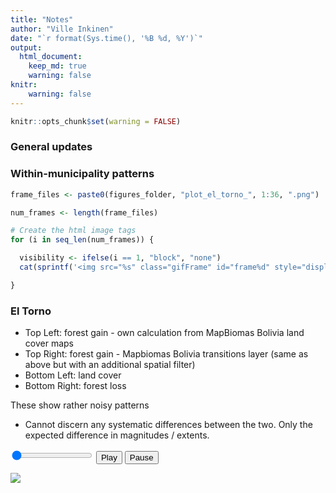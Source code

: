 ```yaml
---
title: "Notes"
author: "Ville Inkinen"
date: "`r format(Sys.time(), '%B %d, %Y')`"
output:
  html_document:
    keep_md: true
    warning: false
knitr:
    warning: false
---
```


<style type="text/css">
.main-container {
  max-width: 1200px;
  margin-left: auto;
  margin-right: auto;
}
</style>

```r
knitr::opts_chunk$set(warning = FALSE)
```


### General updates

### Within-municipality patterns

<!-- Create the image tags as below, but these must be manually pasted as html code in this document. See the html code below.-->

```r

frame_files <- paste0(figures_folder, "plot_el_torno_", 1:36, ".png")

num_frames <- length(frame_files)

# Create the html image tags
for (i in seq_len(num_frames)) {

  visibility <- ifelse(i == 1, "block", "none")
  cat(sprintf('<img src="%s" class="gifFrame" id="frame%d" style="display:%s">', frame_files[i], i, visibility), "\n")

}

```

### El Torno

- Top Left: forest gain - own calculation from MapBiomas Bolivia land cover maps
- Top Right: forest gain - Mapbiomas Bolivia transitions layer (same as above but with an additional spatial filter)
- Bottom Left: land cover
- Bottom Right: forest loss

These show rather noisy patterns

- Cannot discern any systematic differences between the two. Only the expected difference in magnitudes / extents.

<div>
  <input type="range" min="1" max="`r 36`" value="1" id="frameSlider2" step="1">
  <button id="playButton2">Play</button>
  <button id="pauseButton2">Pause</button>
  <div id="frameContainer2">
  <img src="images/el-torno/plot_el_torno_1.png" class="gifFrame" id="el-torno-frame1" style="display:block"> 
  <img src="images/el-torno/plot_el_torno_2.png" class="gifFrame" id="el-torno-frame2" style="display:none"> 
  <img src="images/el-torno/plot_el_torno_3.png" class="gifFrame" id="el-torno-frame3" style="display:none"> 
  <img src="images/el-torno/plot_el_torno_4.png" class="gifFrame" id="el-torno-frame4" style="display:none"> 
  <img src="images/el-torno/plot_el_torno_5.png" class="gifFrame" id="el-torno-frame5" style="display:none"> 
  <img src="images/el-torno/plot_el_torno_6.png" class="gifFrame" id="el-torno-frame6" style="display:none"> 
  <img src="images/el-torno/plot_el_torno_7.png" class="gifFrame" id="el-torno-frame7" style="display:none"> 
  <img src="images/el-torno/plot_el_torno_8.png" class="gifFrame" id="el-torno-frame8" style="display:none"> 
  <img src="images/el-torno/plot_el_torno_9.png" class="gifFrame" id="el-torno-frame9" style="display:none"> 
  <img src="images/el-torno/plot_el_torno_10.png" class="gifFrame" id="el-torno-frame10" style="display:none"> 
  <img src="images/el-torno/plot_el_torno_11.png" class="gifFrame" id="el-torno-frame11" style="display:none"> 
  <img src="images/el-torno/plot_el_torno_12.png" class="gifFrame" id="el-torno-frame12" style="display:none"> 
  <img src="images/el-torno/plot_el_torno_13.png" class="gifFrame" id="el-torno-frame13" style="display:none"> 
  <img src="images/el-torno/plot_el_torno_14.png" class="gifFrame" id="el-torno-frame14" style="display:none"> 
  <img src="images/el-torno/plot_el_torno_15.png" class="gifFrame" id="el-torno-frame15" style="display:none"> 
  <img src="images/el-torno/plot_el_torno_16.png" class="gifFrame" id="el-torno-frame16" style="display:none"> 
  <img src="images/el-torno/plot_el_torno_17.png" class="gifFrame" id="el-torno-frame17" style="display:none"> 
  <img src="images/el-torno/plot_el_torno_18.png" class="gifFrame" id="el-torno-frame18" style="display:none"> 
  <img src="images/el-torno/plot_el_torno_19.png" class="gifFrame" id="el-torno-frame19" style="display:none"> 
  <img src="images/el-torno/plot_el_torno_20.png" class="gifFrame" id="el-torno-frame20" style="display:none"> 
  <img src="images/el-torno/plot_el_torno_21.png" class="gifFrame" id="el-torno-frame21" style="display:none"> 
  <img src="images/el-torno/plot_el_torno_22.png" class="gifFrame" id="el-torno-frame22" style="display:none"> 
  <img src="images/el-torno/plot_el_torno_23.png" class="gifFrame" id="el-torno-frame23" style="display:none"> 
  <img src="images/el-torno/plot_el_torno_24.png" class="gifFrame" id="el-torno-frame24" style="display:none"> 
  <img src="images/el-torno/plot_el_torno_25.png" class="gifFrame" id="el-torno-frame25" style="display:none"> 
  <img src="images/el-torno/plot_el_torno_26.png" class="gifFrame" id="el-torno-frame26" style="display:none"> 
  <img src="images/el-torno/plot_el_torno_27.png" class="gifFrame" id="el-torno-frame27" style="display:none"> 
  <img src="images/el-torno/plot_el_torno_28.png" class="gifFrame" id="el-torno-frame28" style="display:none"> 
  <img src="images/el-torno/plot_el_torno_29.png" class="gifFrame" id="el-torno-frame29" style="display:none"> 
  <img src="images/el-torno/plot_el_torno_30.png" class="gifFrame" id="el-torno-frame30" style="display:none"> 
  <img src="images/el-torno/plot_el_torno_31.png" class="gifFrame" id="el-torno-frame31" style="display:none"> 
  <img src="images/el-torno/plot_el_torno_32.png" class="gifFrame" id="el-torno-frame32" style="display:none"> 
  <img src="images/el-torno/plot_el_torno_33.png" class="gifFrame" id="el-torno-frame33" style="display:none"> 
  <img src="images/el-torno/plot_el_torno_34.png" class="gifFrame" id="el-torno-frame34" style="display:none"> 
  <img src="images/el-torno/plot_el_torno_35.png" class="gifFrame" id="el-torno-frame35" style="display:none"> 
  <img src="images/el-torno/plot_el_torno_36.png" class="gifFrame" id="el-torno-frame36" style="display:none">

  </div>
</div>




<!-- End of content -->
<!-- Javascript goes here -->

<script>
document.addEventListener('DOMContentLoaded', function(){
    function setFrameVisibility(frameContainer, slider, startIndex=1){
        var frames = frameContainer.querySelectorAll('.gifFrame');
        frames.forEach((frame, index) => {
            frame.style.display = (index === slider.value - startIndex) ? 'block' : 'none';
        });
    }

    function playAnimation(frameContainer, slider, speed=750){

        const numberOfFrames = frameContainer.querySelectorAll('.gifFrame').length;

        var playInterval = setInterval(() => {
            if (slider.value < numberOfFrames){
                slider.value = parseInt(slider.value) + 1;
                setFrameVisibility(frameContainer, slider);
            } else {
                clearInterval(playIntervalFrac10p);
            }
        }, speed);
        return playInterval;
    }


    // Animation control for El Torno
    var slider2 = document.getElementById('frameSlider2');
    var frameContainer2 = document.getElementById('frameContainer2');
    var playButton2 = document.getElementById('playButton2');
    var pauseButton2 = document.getElementById('pauseButton2');
    var playInterval2 ;

    slider2.addEventListener('input', function(){
        setFrameVisibility(frameContainer2, slider2);
    });
    playButton2.addEventListener('click', function(){
        playInterval2 = playAnimation(frameContainer2, slider2);
    });
    pauseButton2.addEventListener('click', function(){
        clearInterval(playInterval2);
    });

});
</script>